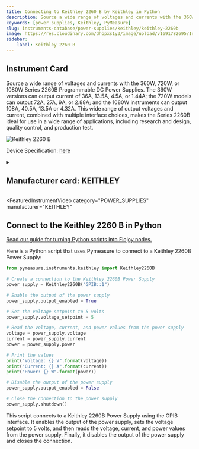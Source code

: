 ```yaml
---
title: Connecting to Keithley 2260 B by Keithley in Python
description: Source a wide range of voltages and currents with the 360W, 720W, or 1080W Series 2260B Programmable DC Power Supplies. The 360W versions can output current of 36A, 13.5A, 4.5A, or 1.44A; the 720W models can output 72A, 27A, 9A, or 2.88A; and the 1080W instruments can output 108A, 40.5A, 13.5A or 4.32A. This wide range of output voltages and current, combined with multiple interface choices, makes the Series 2260B ideal for use in a wide range of applications, including research and design, quality control, and production test.
keywords: [power supplies, Keithley, PyMeasure] 
slug: instruments-database/power-supplies/keithley/keithley-2260b 
image: https://res.cloudinary.com/dhopxs1y3/image/upload/v1691782695/Instruments/Power%20Supplies/Keithley-2260B/Keithley-2260B.webp
sidebar:
    label: Keithley 2260 B 
---
```



## Instrument Card

Source a wide range of voltages and currents with the 360W, 720W, or 1080W Series 2260B Programmable DC Power Supplies. The 360W versions can output current of 36A, 13.5A, 4.5A, or 1.44A; the 720W models can output 72A, 27A, 9A, or 2.88A; and the 1080W instruments can output 108A, 40.5A, 13.5A or 4.32A. This wide range of output voltages and current, combined with multiple interface choices, makes the Series 2260B ideal for use in a wide range of applications, including research and design, quality control, and production test.

![Keithley 2260 B](https://res.cloudinary.com/dhopxs1y3/image/upload/v1691782695/Instruments/Power%20Supplies/Keithley-2260B/Keithley-2260B.webp)

Device Specification: [here](https://download.tek.com/datasheet/1KW-73968-1_2260B_Programmable_DC_Power_Supplies_Datasheet_102122.pdf)

<details style={{ marginTop: "15px"}}>
<summary><h2 style={{display:'inline'}}>Manufacturer card: KEITHLEY</h2></summary>

![KEITHLEY](https://res.cloudinary.com/dhopxs1y3/image/upload/v1692806202/Instruments/Vendor%20Logos/Keithley.png)

Keithley Instruments is a measurement and instrument company headquartered in Solon, Ohio, that develops, manufactures, markets, and sells data acquisition products, as well as complete systems for high-volume production and assembly testing.

- Headquarters: Cleveland, Ohio, United States
- Yearly Revenue (millions, USD): 110.6
- Vendor Website: [here](https://www.tek.com/en)

</details>


<FeaturedInstrumentVideo
  category="POWER_SUPPLIES"
  manufacturer="KEITHLEY"
></FeaturedInstrumentVideo>

## Connect to the Keithley 2260 B in Python

[Read our guide for turning Python scripts into Flojoy nodes.](https://docs.flojoy.ai/contribution/blocks/custom-flojoy-block/)


<Tabs>

<TabItem value="Flojoy" label="Flojoy" className="flojoy-instrument-tabs">

<NodeCardCollection category='POWER_SUPPLIES' manufacturer='KEITHLEY'></NodeCardCollection>

</TabItem>
<TabItem value="PyMeasure" label="PyMeasure">

Here is a Python script that uses Pymeasure to connect to a Keithley 2260B Power Supply:

```python
from pymeasure.instruments.keithley import Keithley2260B

# Create a connection to the Keithley 2260B Power Supply
power_supply = Keithley2260B("GPIB::1")

# Enable the output of the power supply
power_supply.output_enabled = True

# Set the voltage setpoint to 5 volts
power_supply.voltage_setpoint = 5

# Read the voltage, current, and power values from the power supply
voltage = power_supply.voltage
current = power_supply.current
power = power_supply.power

# Print the values
print("Voltage: {} V".format(voltage))
print("Current: {} A".format(current))
print("Power: {} W".format(power))

# Disable the output of the power supply
power_supply.output_enabled = False

# Close the connection to the power supply
power_supply.shutdown()
```

This script connects to a Keithley 2260B Power Supply using the GPIB interface. It enables the output of the power supply, sets the voltage setpoint to 5 volts, and then reads the voltage, current, and power values from the power supply. Finally, it disables the output of the power supply and closes the connection.

</TabItem>
</Tabs>